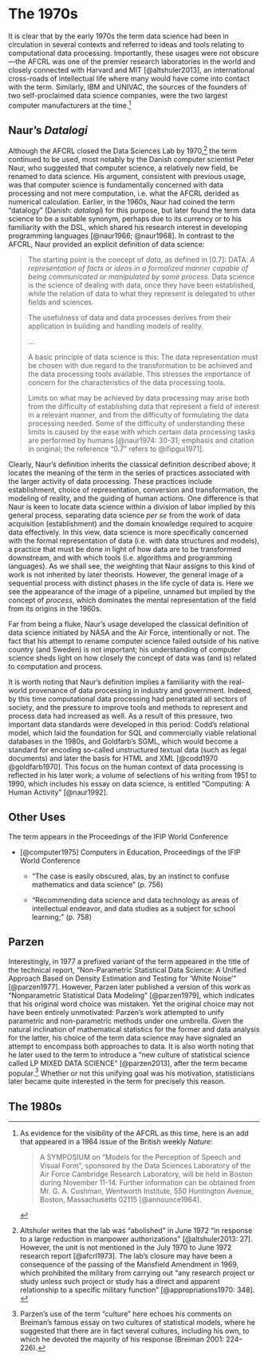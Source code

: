 # The 1970s

It is clear that by the early 1970s the term data science had been in
circulation in several contexts and referred to ideas and tools relating
to computational data processing. Importantly, these usages were not
obscure---the AFCRL was one of the premier research laboratories in the
world and closely connected with Harvard and MIT [@altshuler2013], an
international cross-roads of intellectual life where many would have
come into contact with the term. Similarly, IBM and UNIVAC, the sources
of the founders of two self-proclaimed data science companies, were the
two largest computer manufacturers at the time.[^02-history-1960s-6]

[^02-history-1960s-6]: As evidence for the visibility of the AFCRL as
    this time, here is an add that appeared in a 1964 issue of the
    British weekly *Nature*:

    > A SYMPOSIUM on "Models for the Perception of Speech and Visual Form", sponsored by the Data Sciences Laboratory of the Air Force Cambridge Research Laboratory, will be held in Boston during November 11-14. Further information can be obtained from Mr. G. A. Cushman, Wentworth Institute, 550 Huntington Avenue, Boston, Massachusetts 02115 [@announce1964].

## Naur's *Datalogi*

Although the AFCRL closed the Data Sciences Lab by 1970,[^02-history-1960s-7] the term continued to be used, most notably by the Danish computer scientist Peter Naur, who suggested that computer science, a relatively new field, be renamed to data science. His argument, consistent with previous usage, was that computer science is fundamentally concerned with data processing and not mere computation, i.e. what the AFCRL derided as numerical calculation. Earlier, in the 1960s, Naur had coined the term "datalogy" (Danish: *datalogi*) for this purpose, but later found the term data science to be a suitable synonym, perhaps due to its currency or to his familiarity with the DSL, which shared his research interest in developing programming languages [@naur1966; @naur1968]. In contrast to the AFCRL, Naur provided an explicit definition of data science:

[^02-history-1960s-7]: Altshuler writes that the lab was "abolished" in
    June 1972 "in response to a large reduction in manpower
    authorizations" [@altshuler2013: 27]. However, the unit is not
    mentioned in the July 1970 to June 1972 research report
    [@afcrl1973]. The lab's closure may have been a consequence of the
    passing of the Mansfield Amendment in 1969, which prohibited the
    military from carrying out "any research project or study unless
    such project or study has a direct and apparent relationship to a
    specific military function" [@appropriations1970: 348].
    <!-- (U. S. C. H. C. on Appropriations 1970: 348). -->

> The starting point is the concept of *data*, as defined in \[0.7\]:
> DATA: *A representation of facts or ideas in a formalized manner
> capable of being communicated or manipulated by some process.* Data
> science is the science of dealing with data, once they have been
> established, while the relation of data to what they represent is
> delegated to other fields and sciences.
>
> The usefulness of data and data processes derives from their
> application in building and handling models of reality.
>
> ...
>
> A basic principle of data science is this: The data representation
> must be chosen with due regard to the transformation to be achieved
> and the data processing tools available. This stresses the importance
> of concern for the characteristics of the data processing tools.
>
> Limits on what may be achieved by data processing may arise both from
> the difficulty of establishing data that represent a field of interest
> in a relevant manner, and from the difficulty of formulating the data
> processing needed. Some of the difficulty of understanding these
> limits is caused by the ease with which certain data processing tasks
> are performed by humans [@naur1974: 30-31; emphasis and citation in
> original; the reference "0.7" refers to @ifipgui1971].

Clearly, Naur's definition inherits the classical definition described
above; it locates the meaning of the term in the series of practices
associated with the larger activity of data processing. These practices
include establishment, choice of representation, conversion and
transformation, the modeling of reality, and the guiding of human
actions. One difference is that Naur is keen to locate data science
within a division of labor implied by this general process, separating
data science *per se* from the work of data acquisition (establishment)
and the domain knowledge required to acquire data effectively. In this
view, data science is more specifically concerned with the formal
representation of data (i.e. with data structures and models), a
practice that must be done in light of how data are to be transformed
downstream, and with which tools (i.e. algorithms and programming
languages). As we shall see, the weighting that Naur assigns to this
kind of work is not inherited by later theorists. However, the general
image of a sequential process with distinct phases in the life cycle of
data is. Here we see the appearance of the image of a pipeline, unnamed
but implied by the concept of *process*, which dominates the mental
representation of the field from its origins in the 1960s.

Far from being a fluke, Naur's usage developed the classical definition
of data science initiated by NASA and the Air Force, intentionally or
not. The fact that his attempt to rename computer science failed outside
of his native country (and Sweden) is not important; his understanding
of computer science sheds light on how closely the concept of data was
(and is) related to computation and process.

It is worth noting that Naur's definition implies a familiarity with the
real-world provenance of data processing in industry and government.
Indeed, by this time computational data processing had penetrated all
sectors of society, and the pressure to improve tools and methods to
represent and process data had increased as well. As a result of this
pressure, two important data standards were developed in this period:
Codd's relational model, which laid the foundation for SQL and
commercially viable relational databases in the 1980s, and Goldfarb's
SGML, which would become a standard for encoding so-called unstructured
textual data (such as legal documents) and later the basis for HTML and
XML [@codd1970 @goldfarb1970]. This focus on the human context of data
processing is reflected in his later work; a volume of selections of his
writing from 1951 to 1990, which includes his essay on data science, is
entitled "Computing: A Human Activity" [@naur1992].

## Other Uses

The term appears in the  Proceedings of the IFIP World Conference

-   [@computer1975] Computers in Education, Proceedings of the IFIP
    World Conference

    -   "The case is easily obscured, alas, by an instinct to confuse
        mathematics and data science" (p. 756)

    -   "Recommending data science and data technology as areas of
        intellectual endeavor, and data studies as a subject for school
        learning;" (p. 758)

## Parzen 

Interestingly, in 1977 a prefixed variant of the term appeared in the
title of the technical report, "Non-Parametric Statistical Data Science:
A Unified Approach Based on Density Estimation and Testing for 'White
Noise'" [@parzen1977]. However, Parzen later published a version of this
work as "Nonparametric Statistical Data Modeling" [@parzen1979], which
indicates that his original word choice was mistaken. Yet the original
choice may not have been entirely unmotivated: Parzen's work attempted
to unify parametric and non-parametric methods under one umbrella. Given
the natural inclination of mathematical statistics for the former and
data analysis for the latter, his choice of the term data science may
have signaled an attempt to encompass both approaches to data. It is
also worth noting that he later used to the term to introduce a "new
culture of statistical science called LP MIXED DATA SCIENCE"
[@parzen2013], after the term became popular.[^04-history-1990s-1]
Whether or not this unifying goal was his motivation, statisticians
later became quite interested in the term for precisely this reason.

[^04-history-1990s-1]: Parzen's use of the term "culture" here echoes
    his comments on Breiman's famous essay on two cultures of
    statistical models, where he suggested that there are in fact
    several cultures, including his own, to which he devoted the
    majority of his response (Breiman 2001: 224--226).

## The 1980s

<!--#  Data Scientist becomes commonplace. New Scientist, NASA, NOAA. Discuss rise of data mining? -->